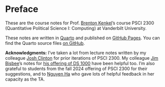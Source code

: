 # Preface {.unnumbered}

These are the course notes for Prof. [Brenton Kenkel](https://bkenkel.com)'s course PSCI 2300 (Quantitative Political Science I: Computing) at Vanderbilt University.

These notes are written in [Quarto](https://quarto.org/) and published on [GitHub Pages](https://pages.github.com/).
You can find the Quarto source files [on GitHub](https://github.com/brentonk/qps1).

**Acknowledgments:**
I've taken a lot from lecture notes written by my colleague [Josh Clinton](https://my.vanderbilt.edu/joshclinton/) for prior iterations of PSCI 2300.
My colleague [Jim Bisbee](https://www.jamesbisbee.com/)'s notes for [his offering of DS 1000](https://github.com/jbisbee1/DS1000_S2024) have been helpful too.
I'm also grateful to students from the fall 2024 offering of PSCI 2300 for their suggestions, and to [Nguyen Ha](https://thaonguyen-ha.com/) who gave lots of helpful feedback in her capacity as the TA.
